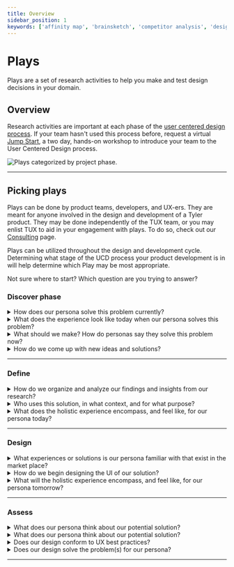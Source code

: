 ```yaml
---
title: Overview
sidebar_position: 1
keywords: ['affinity map', 'brainsketch', 'competitor analysis', 'design studio', 'episode model', 'heuristic diagram', 'interview', 'interview', 'journey map', 'site visit', 'survey', 'usability', 'ux', 'activities', 'research']
---
```


# Plays

Plays are a set of research activities to help you make and test design decisions in your domain. 

## Overview 

Research activities are important at each phase of the <a href="https://www.interaction-design.org/literature/topics/user-centered-design" target="_blank" rel="noopener noreferrer">user centered design process</a>. If your team hasn't used this process before, request a virtual <a href="https://tylerjira.tylertech.com/servicedesk/customer/portal/21/create/609" target="_blank" rel="noreferrer noopener">Jump Start</a>, a two day, hands-on workshop to introduce your team to the User Centered Design process.

<ImageBlock padded={false}>

![Plays categorized by project phase. ](./images/plays-overview.png)

</ImageBlock>

---

## Picking plays

Plays can be done by product teams, developers, and UX-ers. They are meant for anyone involved in the design and development of a Tyler product. They may be done independently of the TUX team, or you may enlist TUX to aid in your engagement with plays. To do so, check out our [Consulting](/get-started/more-guidance/consulting/) page.

Plays can be utilized throughout the design and development cycle. Determining what stage of the UCD process your product development is in will help determine which Play may be most appropriate.

Not sure where to start? Which question are you trying to answer?

### Discover phase

<details>
  <summary>How does our persona solve this problem currently?</summary>

[Competitor analysis](/get-started/other/ux-plays/competitor-analysis/discover)

Discover your product strategy by researching how the problem you are solving is currently being resolved by your persona. 

</details>

<details>
  <summary>What does the experience look like today when our persona solves this problem?</summary>

[Site visit](/get-started/other/ux-plays/site-visit)

Discover users' context of work - where they work, how they work, what software or other technology or tools they work with, and whom they work with.

</details>

<details>
  <summary>What should we make? How do personas say they solve this problem now?</summary>

[Survey](/get-started/other/ux-plays/survey/discover)

Discover users' wants, needs, and behaviors through an online form.

---

[Interview](/get-started/other/ux-plays/interview/discover)

Discover users' needs during a structured, hypothesis-driven conversation, conducted in-person or remotely.

</details>

<details>
  <summary>How do we come up with new ideas and solutions?</summary>

[Brainsketching](/get-started/other/ux-plays/brain-sketch)

Generate ideas about a topic: Who are our users? What problems could we solve? How could we solve them? 

</details>

---

### Define

<details>
  <summary>How do we organize and analyze our findings and insights from our research?</summary>

[Affinity mapping](/get-started/other/ux-plays/affinity-mapping)

Define what you have found in the discover stage by organizing your findings into distinct clusters that represent one similar idea or concept. Affinity mapping allows you to see trends in the data and build consensus with your team.

</details>

<details>
  <summary>Who uses this solution, in what context, and for what purpose?</summary>

[Episode model](/get-started/other/ux-plays/episode-model)

Define what you have found in the discover stage by identifying your target persona, their scenario, and their desired outcome. 

</details>


<details>
  <summary>What does the holistic experience encompass, and feel like, for our persona today?</summary>

[Journey mapping](/get-started/other/ux-plays/journey-mapping/define)

Show what a user does and how she feels before, during, and after using your product.

</details>

---

### Design

<details>
  <summary>What experiences or solutions is our persona familiar with that exist in the market place?</summary>

[Competitor analysis](/get-started/other/ux-plays/competitor-analysis/design)

Begin your design process by researching how your direct competitors are solving the problem. Your goal is to gain an understanding of what your persona may be using currently, and therefore may expect from your product.

</details>

<details>
  <summary>How do we begin designing the UI of our solution?</summary>

[Design studio](/get-started/other/ux-plays/design-studio)

How do we begin designing the UI of our solution? 

</details>

<details>
  <summary>What will the holistic experience encompass, and feel like, for our persona tomorrow?</summary>

[Journey mapping](/get-started/other/ux-plays/journey-mapping/design)

Show a new hypothetical journey a user could take to complete a task using your product. Indicate what is different in the future product and its affect on the journey the user takes. 

</details>

---

### Assess 

<details>
  <summary>What does our persona think about our potential solution?</summary>

[Survey](/get-started/other/ux-plays/survey/assess)

Assess user's perceptions of your conceptual-level solutions through an online form.

</details>

<details>
  <summary>What does our persona think about our potential solution?</summary>

[Interview](/get-started/other/ux-plays/interview/assess)

Assess users' perceptions of your conceptual-level solutions during a structured, hypothesis-driven conversation, conducted in-person or remotely.

</details>

<details>
  <summary>Does our design conform to UX best practices?</summary>

[Heuristic evaluation](/get-started/other/ux-plays/heuristic-evaluation)

Assess a prototype using a list of standard UX rules of thumbs called heuristics.

</details>

<details>
  <summary>Does our design solve the problem(s) for our persona?</summary>

[Usability assessment](/get-started/other/ux-plays/usability-test)

Assess the usability of a prototype by observing a facilitated session of your persona's use of the design. 

</details>

---

<PlayHelp />
